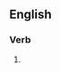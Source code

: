==English==

===Verb===
{{head|en|present participle}}

# {{present participle of|grangerize|lang=en|nocat=1}}